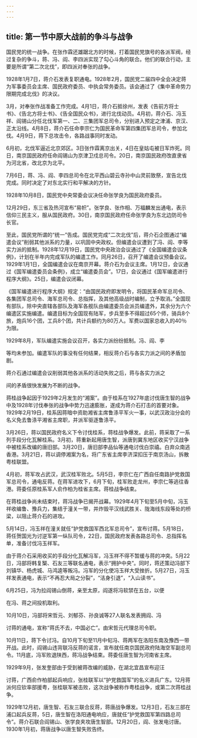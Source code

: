 ```yaml
---
---
---
```

title: 第一节中原大战前的争斗与战争
---



国民党的统一战争。在张作霖还雄踞北方的时候，打着国民党旗号的各派军阀，经过复杂的争斗，蒋、冯、阎、李四派实现了勾心斗角的联合。他们的联合行动，主要是所谓“第二次北伐”，即四派对奉张的战争。

1928年1月7日，蒋介石发表复职通电。1928年2月，国民党二届四中全会决定蒋为军事委员会主席、国民政府委员、中执会常务委员。该会通过了《集中革命势力限期完成北伐》的决议。

3月，对奉张作战准备工作完成。4月1日，蒋介石抵徐州，发表《告前方将士书》、《告北方将士书》、《告全国民众书》，进行北伐动员。4月初，蒋介石、冯玉祥、阎锡山分任北伐军第一、二、三集团军总司令，分别进入预定之津浦、京汉、正太沿线。4月8日，蒋介石任命李宗仁为国民革命军第四集团军总司令，参加北伐。4月9日，蒋下总攻击令，各路战事同时发动。

6月初，北伐军逼近北京郊区。3日张作霖离京出关，4日在皇姑屯被日军炸死。同日，南京国民政府任命阎锡山为京津卫戍总司令。20日，南京国民政府改直隶省为河北省，改北京为北平。

7月6日，蒋、冯、阎、李四总司令在北平西山碧云寺孙中山灵前致祭，宣告北伐完成。同时决定了对东北实行和平解决的方针。

1928年10月8日，国民党中央常委会议决任命张学良为国民政府委员。

12月29日，东三省及热河宣布“易帜”。张学良、张作相、万福麟发出通电，表示信仰三民主义，服从国民政府。30日，南京国民政府任命张学良为东北边防司令长官。

至此，国民党所谓的“统一”告成。国民党完成“二次北伐”后，蒋介石企图通过“编遣会议”削弱其他派系的力量，以巩固中央政权。但编遣会议遭到了冯、阎、李等实力派的抵制。1928年12月19日，国民党中央政治会议通过了《全国编遣会议条例》，计划在半年内完成军队的编遣工作。同月26日，召开了编遣会议预备会议。1929年1月1日，全国编遣会议在南京开幕。蒋介石为会议主席。1月12日，会议通过《国军编遣委员会条例》，成立“编遣委员会”。17日，会议通过《国军编遣进行程序大纲》。25日，编遣会议闭幕。

《国军编遣进行程序大纲》规定：“由国民政府即发明令，将国民革命军总司令、各集团军总司令、海军总司令、总指挥，及其他高级战时编制，立予取消。”全国现有部队，除中央直辖各部队及海军各舰队由编遣委员会派员编遣外，其余分为六个编遣区实施编遣。编遣目标为全国现有陆军，步兵至多不得超过65个师，骑兵8个旅，炮兵16个团，工兵8个团，共计兵额约为80万人。军费以国家总收入的40％为限。

1929年8月，军队编遣实施会议召开，各实力派纷纷抵制。冯、阎、李

等均未参加。编遣军队的事没有任何结果，相反蒋介石与各实力派之间的矛盾加剧。

蒋介石通过编遣会议削弱其他各派系的活动失败之后，蒋与各实力派之

间的矛盾很快发展为不断的战争。

蒋桂战争起因于1929年2月发生的“湘案”。由于桂系在1927年底讨伐唐生智的战争中及1928年讨伐奉张的战争中势力迅速膨胀，遂成为蒋介石打击的首要对象。1929年2月19日，桂系因蒋暗中资助湘省主席鲁涤平军火一事，以武汉政治分会的名义免去鲁涤平湘省主席职，并派军驱逐鲁涤平。

3月26日，蒋以国民政府名义下令讨伐桂系，蒋桂战争爆发。此前，蒋采取了一系列手段分化瓦解桂系。3月初，蒋重新起用唐生智，派唐到冀东地区收买宁汉战争中被桂系改编的唐旧部。3月20日，唐旧部李品仙等通电讨伐白崇禧。白弃众南逃香港。3月21日，蒋以调停湘案为名，将广东省主席李济深扣压于南京汤山，拆散粤桂联盟。

4月初，蒋军攻占武汉，武汉桂军败北。5月5日，李宗仁在广西自任南路护党救国军总司令，通电反蒋。在蒋军进攻下，6月下旬，桂军败走龙州，李宗仁等逃往香港。蒋委任原桂系军人俞作柏为桂省主席。蒋桂战争结束。

在蒋桂战争尚未结束时，蒋冯战争已揭开战幕。1929年4月下旬至5月中旬，冯玉祥收编鲁、豫兵力，集结于潼关一带，并炸毁平汉线武胜关、陇海线东段等处的桥梁，以阻止蒋介石的进攻。

5月14日，冯玉祥在潼关就任“护党救国军西北军总司令”，宣布讨蒋。5月18日，蒋任贺国光为讨逆军第一纵队司令，22日，国民政府发表各路总司令、总指挥名单，准备讨伐冯玉祥军。

由于蒋介石采用收买的手段分化瓦解冯军，冯玉祥不得不暂缓与蒋的冲突。5月22日，冯部将韩复榘、石友三等联名通电，表示“拥护中央”。同时，蒋还策动冯部下刘镇华、杨虎城、马鸿逵等叛冯。冯军的分化使冯玉祥大受挫折。5月27日，冯玉祥发表通电，表示“不再忍大局之分裂”，“洁身引退”，“入山读书”。

6月25日，冯为拉阎锡山倒蒋，亲至太原，阎遂将冯软禁在五台，以便

在冯、蒋之间投机取利。

10月10日，冯部将宋哲元、刘郁芬、孙良诚等27人联名发表拥阎、冯

讨蒋的通电，宣称“蒋氏不去，中国必亡”。由宋哲元代理总司令职。

10月11日，蒋下令讨冯。自10月下旬至11月中旬冯、蒋两军在洛阳东南及豫西一带开战。此时，阎锡山违背联冯反蒋的诺言，宣布就任南京国民政府陆海空军副总司令。11月底，冯军败退陕西，蒋冯战争结束。蒋委任唐生智为河南省主席。

1929年9月，张发奎部由于受到被蒋改编的威胁，在湖北宜昌宣布迎汪

讨蒋，广西俞作柏部起兵响应，张桂联军以“护党救国军”的名义进兵广东。12月蒋派何应钦率部援粤，张桂联军被击败，这次战争被称作粤桂战争，或第二次蒋桂战争。

1929年12月初，唐生智、石友三联合反蒋，蒋唐战争爆发。12月3日，石友三部在浦口起兵反蒋，5日，唐生智在洛阳通电响应，唐就任“护党救国军第四路总司令”。蒋介石联合阎锡山、张学良夹攻唐生智部。12月20日，阎、张发电讨唐。1930年1月初，蒋唐战争以唐生智失败告终。